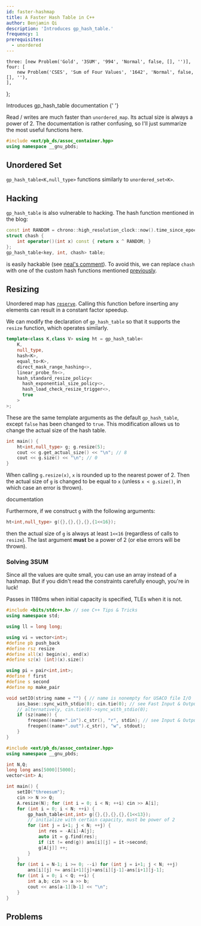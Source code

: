 ```yaml
---
id: faster-hashmap
title: A Faster Hash Table in C++
author: Benjamin Qi
description: 'Introduces gp_hash_table.'
frequency: 1
prerequisites:
  - unordered
---
```



	three: [new Problem('Gold', '3SUM', '994', 'Normal', false, [], '')],
	four: [
		new Problem('CSES', 'Sum of Four Values', '1642', 'Normal', false, [], ''),
	],
};

<Resources>
	<Resource
		source="CF"
		url="https://codeforces.com/blog/entry/60737"
		title="Chilli - Order of magnitude faster hash tables"
		starred
	>
		Introduces gp_hash_table
	</Resource>
	<Resource
		source="GCC"
		url="https://gcc.gnu.org/onlinedocs/libstdc++/ext/pb_ds/gp_hash_table.html#Resize_Policy566860465"
		title="gp_hash_table Interface"
	>
		documentation
	</Resource>
	<Resource
		source="Benq (from KACTL)"
		title="HashMap"
		url="https://github.com/bqi343/USACO/blob/master/Implementations/content/data-structures/STL%20(5)/HashMap.h"
		starred
	>
		{' '}
	</Resource>
</Resources>

<br />

Read / writes are much faster than `unordered_map`. Its actual size is always a power of 2. The documentation is rather confusing, so I'll just summarize the most useful functions here.

```cpp
#include <ext/pb_ds/assoc_container.hpp>
using namespace __gnu_pbds;
```

## Unordered Set

`gp_hash_table<K,null_type>` functions similarly to `unordered_set<K>`.

## Hacking

`gp_hash_table` is also vulnerable to hacking. The hash function mentioned in the blog:

```cpp
const int RANDOM = chrono::high_resolution_clock::now().time_since_epoch().count();
struct chash {
    int operator()(int x) const { return x ^ RANDOM; }
};
gp_hash_table<key, int, chash> table;
```

is easily hackable (see [neal's comment](https://codeforces.com/blog/entry/60737?#comment-454122)). To avoid this, we can replace `chash` with one of the custom hash functions mentioned [previously](/gold/unordered#another-hash-function).

## Resizing

Unordered map has [`reserve`](http://www.cplusplus.com/reference/unordered_map/unordered_map/reserve/). Calling this function before inserting any elements can result in a constant factor speedup.

We can modify the declaration of `gp_hash_table` so that it supports the `resize` function, which operates similarly.

```cpp
template<class K,class V> using ht = gp_hash_table<
    K,
    null_type,
    hash<K>,
    equal_to<K>,
    direct_mask_range_hashing<>,
    linear_probe_fn<>,
    hash_standard_resize_policy<
      hash_exponential_size_policy<>,
      hash_load_check_resize_trigger<>,
      true
    >
>;
```

These are the same template arguments as the default `gp_hash_table`, except `false` has been changed to `true`. This modification allows us to change the actual size of the hash table.

```cpp
int main() {
    ht<int,null_type> g; g.resize(5);
    cout << g.get_actual_size() << "\n"; // 8
    cout << g.size() << "\n"; // 0
}
```

When calling `g.resize(x)`, `x` is rounded up to the nearest power of 2. Then the actual size of `g` is changed to be equal to `x` (unless `x < g.size()`, in which case an error is thrown).

<Resources>
	<Resource
		source="GCC"
		url="https://gcc.gnu.org/onlinedocs/libstdc++/ext/pb_ds/hash_standard_resize_policy.html"
		title="Resize Policy"
	>
		documentation
	</Resource>
</Resources>

Furthermore, if we construct `g` with the following arguments:

```cpp
ht<int,null_type> g({},{},{},{},{1<<16});
```

then the actual size of `g` is always at least `1<<16` (regardless of calls to `resize`). The last argument **must** be a power of 2 (or else errors will be thrown).

### Solving 3SUM

<FocusProblem problem={problems.three[0]} />

Since all the values are quite small, you can use an array instead of a hashmap. But if you didn't read the constraints carefully enough, you're in luck!

<Spoiler title="Solution">

<Warning>

Passes in 1180ms when initial capacity is specified, TLEs when it is not.

</Warning>

```cpp
#include <bits/stdc++.h> // see C++ Tips & Tricks
using namespace std;

using ll = long long;

using vi = vector<int>;
#define pb push_back
#define rsz resize
#define all(x) begin(x), end(x)
#define sz(x) (int)(x).size()

using pi = pair<int,int>;
#define f first
#define s second
#define mp make_pair

void setIO(string name = "") { // name is nonempty for USACO file I/O
	ios_base::sync_with_stdio(0); cin.tie(0); // see Fast Input & Output
	// alternatively, cin.tie(0)->sync_with_stdio(0);
	if (sz(name)) {
		freopen((name+".in").c_str(), "r", stdin); // see Input & Output
		freopen((name+".out").c_str(), "w", stdout);
	}
}

#include <ext/pb_ds/assoc_container.hpp>
using namespace __gnu_pbds;

int N,Q;
long long ans[5000][5000];
vector<int> A;

int main() {
	setIO("threesum");
	cin >> N >> Q;
	A.resize(N); for (int i = 0; i < N; ++i) cin >> A[i];
	for (int i = 0; i < N; ++i) {
		gp_hash_table<int,int> g({},{},{},{},{1<<13});
		// initialize with certain capacity, must be power of 2
		for (int j = i+1; j < N; ++j) {
			int res = -A[i]-A[j];
			auto it = g.find(res);
			if (it != end(g)) ans[i][j] = it->second;
			g[A[j]] ++;
		}
	}
	for (int i = N-1; i >= 0; --i) for (int j = i+1; j < N; ++j)
		ans[i][j] += ans[i+1][j]+ans[i][j-1]-ans[i+1][j-1];
	for (int i = 0; i < Q; ++i) {
		int a,b; cin >> a >> b;
		cout << ans[a-1][b-1] << "\n";
	}
}
```

</Spoiler>

## Problems

<Problems problems={problems.four} />
